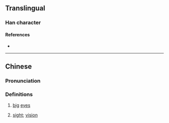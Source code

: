 {{character info}}
==Translingual==

===Han character===
{{Han char|rn=86|rad=火|as=09|sn=13|four=|canj=BUF|ids=⿱䀠火}}

====References====
* {{Han ref|kx=0812.190|dkj=23508|hdz=42501.150|uh=715B|ud=29019}}

----

==Chinese==
{{zh-forms}}

===Pronunciation===
{{zh-pron
|m=jiǒng
|c=gwing2
|mc=y
|oc=y
|ma=
|cat=n
}}

===Definitions===
{{zh-hanzi}}

# {{zh-hg}} [[big]] [[eye]]s
# {{zh-hg}} [[sight]]; [[vision]]